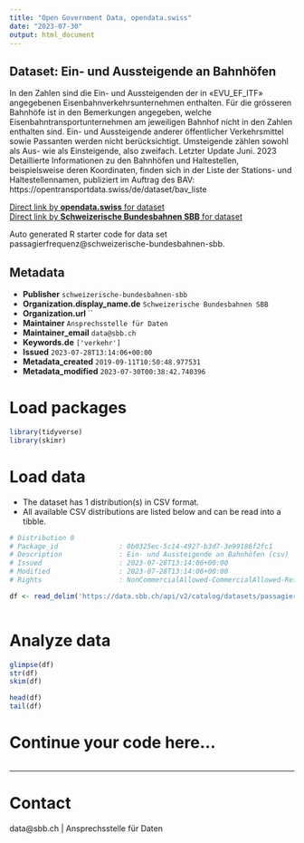 ```yaml
---
title: "Open Government Data, opendata.swiss"
date: "2023-07-30"
output: html_document
---
```


## Dataset: Ein- und Aussteigende an Bahnhöfen

In den Zahlen sind die Ein- und Aussteigenden der in «EVU_EF_ITF» angegebenen Eisenbahnverkehrsunternehmen enthalten. Für die grösseren Bahnhöfe ist in den Bemerkungen angegeben, welche Eisenbahntransportunternehmen am jeweiligen Bahnhof nicht in den Zahlen enthalten sind. Ein- und Aussteigende anderer öffentlicher Verkehrsmittel sowie Passanten werden nicht berücksichtigt. Umsteigende zählen sowohl als Aus- wie als Einsteigende, also zweifach.
Letzter Update Juni.  2023
Detaillierte Informationen zu den Bahnhöfen und Haltestellen, beispielsweise deren Koordinaten, finden sich in der Liste der Stations- und Haltestellennamen, publiziert im Auftrag des BAV: https://opentransportdata.swiss/de/dataset/bav_liste 

[Direct link by **opendata.swiss** for dataset](https://opendata.swiss/de/dataset/passagierfrequenz1)<br>
[Direct link by **Schweizerische Bundesbahnen SBB** for dataset](https://data.sbb.ch/explore/dataset/passagierfrequenz/)

Auto generated R starter code for data set passagierfrequenz@schweizerische-bundesbahnen-sbb.

## Metadata

- **Publisher** `schweizerische-bundesbahnen-sbb`
- **Organization.display_name.de** `Schweizerische Bundesbahnen SBB`
- **Organization.url** ``
- **Maintainer** `Ansprechsstelle für Daten`
- **Maintainer_email** `data@sbb.ch`
- **Keywords.de** `['verkehr']`
- **Issued** `2023-07-28T13:14:06+00:00`
- **Metadata_created** `2019-09-11T10:50:48.977531`
- **Metadata_modified** `2023-07-30T00:38:42.740396`


# Load packages

```r

library(tidyverse)
library(skimr)

```

# Load data

-   The dataset has 1 distribution(s) in CSV format.
-   All available CSV distributions are listed below and can be read into a tibble.

```r

# Distribution 0
# Package_id               : 0b0325ec-5c14-4927-b3d7-3e99186f2fc1
# Description              : Ein- und Aussteigende an Bahnhöfen (csv)
# Issued                   : 2023-07-28T13:14:06+00:00
# Modified                 : 2023-07-28T13:14:06+00:00
# Rights                   : NonCommercialAllowed-CommercialAllowed-ReferenceRequired

df <- read_delim('https://data.sbb.ch/api/v2/catalog/datasets/passagierfrequenz/exports/csv')



```

# Analyze data

```r

glimpse(df)
str(df)
skim(df)

head(df)
tail(df)

```

# Continue your code here...

```r

```

------------------------------------------------------------------------

# Contact

data@sbb.ch | Ansprechsstelle für Daten
